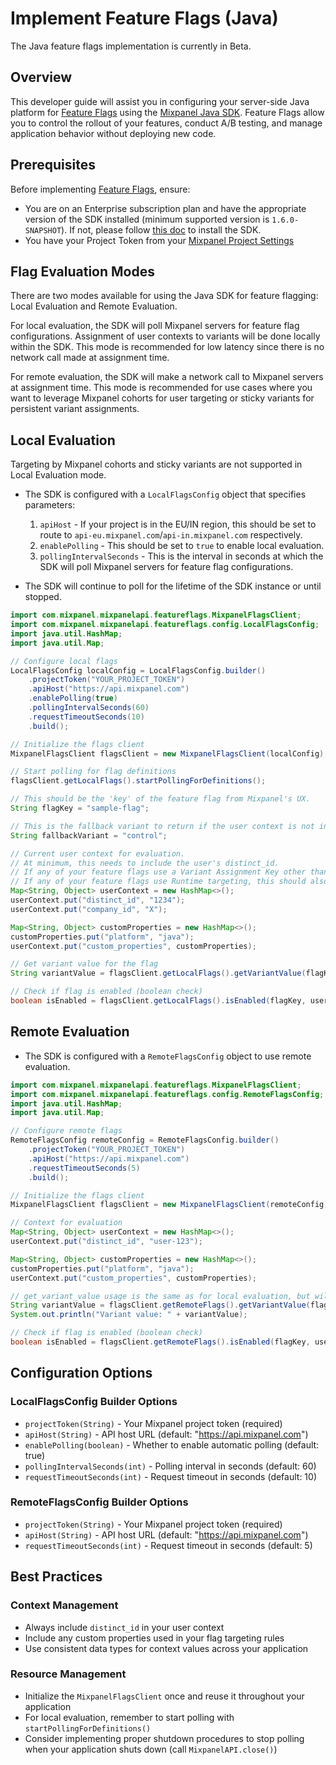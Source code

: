 
# Implement Feature Flags (Java)

<Callout type="info">
    The Java feature flags implementation is currently in Beta.
</Callout>

## Overview

This developer guide will assist you in configuring your server-side Java platform for [Feature Flags](/docs/featureflags) using the [Mixpanel Java SDK](/docs/tracking-methods/sdks/java). Feature Flags allow you to control the rollout of your features, conduct A/B testing, and manage application behavior without deploying new code.

## Prerequisites

Before implementing [Feature Flags](/docs/featureflags), ensure:

- You are on an Enterprise subscription plan and have the appropriate version of the SDK installed (minimum supported version is `1.6.0-SNAPSHOT`). If not, please follow [this doc](/docs/quickstart/install-mixpanel) to install the SDK.
- You have your Project Token from your [Mixpanel Project Settings](/docs/orgs-and-projects/managing-projects#find-your-project-tokens)

## Flag Evaluation Modes

There are two modes available for using the Java SDK for feature flagging: Local Evaluation and Remote Evaluation.

For local evaluation, the SDK will poll Mixpanel servers for feature flag configurations. Assignment of user contexts to variants will be done locally within the SDK. This mode is recommended for low latency since there is no network call made at assignment time.

For remote evaluation, the SDK will make a network call to Mixpanel servers at assignment time. This mode is recommended for use cases where you want to leverage Mixpanel cohorts for user targeting or sticky variants for persistent variant assignments.

## Local Evaluation

<Callout type="warning">
Targeting by Mixpanel cohorts and sticky variants are not supported in Local Evaluation mode.
</Callout>

- The SDK is configured with a `LocalFlagsConfig` object that specifies parameters:
    1) `apiHost` - If your project is in the EU/IN region, this should be set to route to `api-eu.mixpanel.com`/`api-in.mixpanel.com` respectively.
    2) `enablePolling` - This should be set to `true` to enable local evaluation. 
    3) `pollingIntervalSeconds` - This is the interval in seconds at which the SDK will poll Mixpanel servers for feature flag configurations.

- The SDK will continue to poll for the lifetime of the SDK instance or until stopped.

```java
import com.mixpanel.mixpanelapi.featureflags.MixpanelFlagsClient;
import com.mixpanel.mixpanelapi.featureflags.config.LocalFlagsConfig;
import java.util.HashMap;
import java.util.Map;

// Configure local flags
LocalFlagsConfig localConfig = LocalFlagsConfig.builder()
    .projectToken("YOUR_PROJECT_TOKEN")
    .apiHost("https://api.mixpanel.com")
    .enablePolling(true)
    .pollingIntervalSeconds(60)
    .requestTimeoutSeconds(10)
    .build();

// Initialize the flags client
MixpanelFlagsClient flagsClient = new MixpanelFlagsClient(localConfig);

// Start polling for flag definitions
flagsClient.getLocalFlags().startPollingForDefinitions();

// This should be the 'key' of the feature flag from Mixpanel's UX.
String flagKey = "sample-flag";

// This is the fallback variant to return if the user context is not in a rollout group for the flag.
String fallbackVariant = "control";

// Current user context for evaluation.
// At minimum, this needs to include the user's distinct_id.
// If any of your feature flags use a Variant Assignment Key other than 'distinct_id', this should also include those keys for evaluation. For example, 'company_id' below
// If any of your feature flags use Runtime targeting, this should also include 'custom_properties' for evaluation
Map<String, Object> userContext = new HashMap<>();
userContext.put("distinct_id", "1234");
userContext.put("company_id", "X");

Map<String, Object> customProperties = new HashMap<>();
customProperties.put("platform", "java");
userContext.put("custom_properties", customProperties);

// Get variant value for the flag
String variantValue = flagsClient.getLocalFlags().getVariantValue(flagKey, fallbackVariant, userContext);

// Check if flag is enabled (boolean check)
boolean isEnabled = flagsClient.getLocalFlags().isEnabled(flagKey, userContext);
```

## Remote Evaluation

- The SDK is configured with a `RemoteFlagsConfig` object to use remote evaluation.

```java
import com.mixpanel.mixpanelapi.featureflags.MixpanelFlagsClient;
import com.mixpanel.mixpanelapi.featureflags.config.RemoteFlagsConfig;
import java.util.HashMap;
import java.util.Map;

// Configure remote flags
RemoteFlagsConfig remoteConfig = RemoteFlagsConfig.builder()
    .projectToken("YOUR_PROJECT_TOKEN")
    .apiHost("https://api.mixpanel.com")
    .requestTimeoutSeconds(5)
    .build();

// Initialize the flags client
MixpanelFlagsClient flagsClient = new MixpanelFlagsClient(remoteConfig);

// Context for evaluation
Map<String, Object> userContext = new HashMap<>();
userContext.put("distinct_id", "user-123");

Map<String, Object> customProperties = new HashMap<>();
customProperties.put("platform", "java");
userContext.put("custom_properties", customProperties);

// get_variant_value usage is the same as for local evaluation, but will make a network call to Mixpanel servers at assignment time.
String variantValue = flagsClient.getRemoteFlags().getVariantValue(flagKey, fallbackVariant, userContext);
System.out.println("Variant value: " + variantValue);

// Check if flag is enabled (boolean check)
boolean isEnabled = flagsClient.getRemoteFlags().isEnabled(flagKey, userContext);
```

## Configuration Options

### LocalFlagsConfig Builder Options

- `projectToken(String)` - Your Mixpanel project token (required)
- `apiHost(String)` - API host URL (default: "https://api.mixpanel.com")
- `enablePolling(boolean)` - Whether to enable automatic polling (default: true)
- `pollingIntervalSeconds(int)` - Polling interval in seconds (default: 60)
- `requestTimeoutSeconds(int)` - Request timeout in seconds (default: 10)

### RemoteFlagsConfig Builder Options

- `projectToken(String)` - Your Mixpanel project token (required)
- `apiHost(String)` - API host URL (default: "https://api.mixpanel.com")
- `requestTimeoutSeconds(int)` - Request timeout in seconds (default: 5)

## Best Practices

### Context Management
- Always include `distinct_id` in your user context
- Include any custom properties used in your flag targeting rules
- Use consistent data types for context values across your application

### Resource Management
- Initialize the `MixpanelFlagsClient` once and reuse it throughout your application
- For local evaluation, remember to start polling with `startPollingForDefinitions()`
- Consider implementing proper shutdown procedures to stop polling when your application shuts down (call `MixpanelAPI.close()`)
